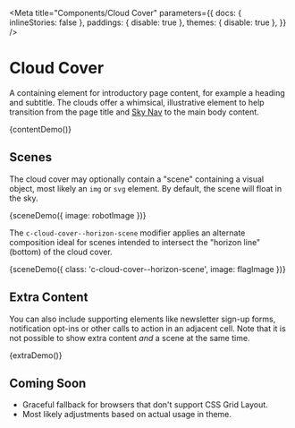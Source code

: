 
<Meta
  title="Components/Cloud Cover"
  parameters={{
    docs: { inlineStories: false },
    paddings: { disable: true },
    themes: { disable: true },
  }}
/>

# Cloud Cover

A containing element for introductory page content, for example a heading and subtitle. The clouds offer a whimsical, illustrative element to help transition from the page title and [Sky Nav](/docs/components-sky-nav--dark) to the main body content.

<Canvas>
  <Story name="Content" height="400px">
    {contentDemo()}
  </Story>
</Canvas>

## Scenes

The cloud cover may optionally contain a "scene" containing a visual object, most likely an `img` or `svg` element. By default, the scene will float in the sky.

<Canvas>
  <Story name="Scene" height="400px">
    {sceneDemo({ image: robotImage })}
  </Story>
</Canvas>

The `c-cloud-cover--horizon-scene` modifier applies an alternate composition ideal for scenes intended to intersect the "horizon line" (bottom) of the cloud cover.

<Canvas>
  <Story name="Horizon Scene" height="400px">
    {sceneDemo({ class: 'c-cloud-cover--horizon-scene', image: flagImage })}
  </Story>
</Canvas>

## Extra Content

You can also include supporting elements like newsletter sign-up forms, notification opt-ins or other calls to action in an adjacent cell. Note that it is not possible to show extra content _and_ a scene at the same time.

<Canvas>
  <Story name="Extra Content" height="400px">
    {extraDemo()}
  </Story>
</Canvas>

## Coming Soon

- Graceful fallback for browsers that don't support CSS Grid Layout.
- Most likely adjustments based on actual usage in theme.
